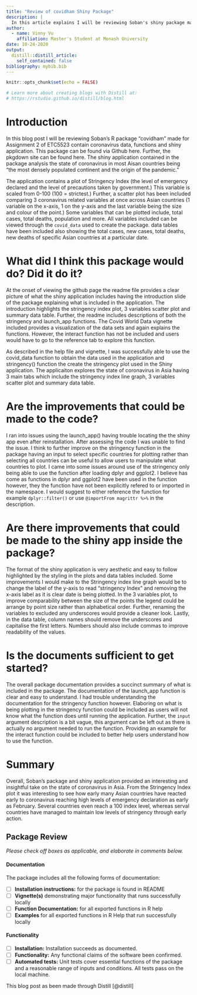 ```yaml
---
title: "Review of covidham Shiny Package"
description: |
  In this article explains I will be reviewing Soban's shiny package made for Assignment 2 of ETC5523
author:
  - name: Vinny Vu
    affiliation: Master's Student at Monash University
date: 10-24-2020
output:
  distill::distill_article:
    self_contained: false
bibliography: mybib.bib
---
```


```r
knitr::opts_chunk$set(echo = FALSE)

# Learn more about creating blogs with Distill at:
# https://rstudio.github.io/distill/blog.html

```

# Introduction 

In this blog post I will be reviewing Soban's R package "covidham" made for Assignment 2 of ETC5523 contain coronavirus data, functions and shiny application. This package can be found via Github here. Further, the pkgdown site can be found here. The shiny application contained in the package analysis the state of coronavirus in most Aisan countries being "the most densely populated continent and the origin of the pandemic." 

The application contains a plot of Stringency Index (the level of emergency declared and the level of precautions taken by government.) This variable is scaled from 0-100 (100 = strictest.) Further, a scatter plot has been included comparing 3 coronavirus related variables at once across Asian countries (1 variable on the x-axis, 1 on the y-axis and the last variable being the size and colour of the point.) Some variables that can be plotted include, total cases, total deaths, population and more. All variables included can be viewed through the `covid_data` used to create the package. data tables have been included also showing the total cases, new cases, total deaths, new deaths of specific Asian countries at a particular date.

# What did I think this package would do? Did it do it?

At the onset of viewing the github page the readme file provides a clear picture of what the shiny application includes having the introduction slide of the package explaining what is included in the application. The introduction highlights the stringency index plot, 3 variables scatter plot and summary data table. Further, the readme includes descriptions of both the stringency and launch_app functions. The Covid World Data vignette included provides a visualization of the data sets and again explains the functions. However, the interact function has not be included and users would have to go to the reference tab to explore this function. 

As described in the help file and vignette, I was successfully able to use the covid_data function to obtain the data used in the application and stringency() function the create the stringency plot used in the Shiny application. The applicaiton explores the state of coronavirus in Asia having 3 main tabs which include the stringency index line graph, 3 variables scatter plot and summary data table.  

# Are the improvements that could be made to the code? 

I ran into issues using the launch_app() having trouble locating the the shiny app even after reinstallation. After assessing the code I was unable to find the issue. I think to further improve on the stringency function in the package having an input to select specific countries for plotting rather than selecting all countries can be useful to allow users to manipulate what countries to plot. I came into some issues around use of the stringency only being able to use the function after loading dplyr and ggplot2. I believe has come as functions in dplyr and ggplot2 have been used in the function however, they the function have not been explicitly refered to or imported in the namespace. I would suggest to either reference the function for example `dplyr::filter()` or use `@importFrom magrittr %>%` in the description. 

# Are there improvements that could be made to the shiny app inside the package? 

The format of the shiny application is very aesthetic and easy to follow highlighted by the styling in the plots and data tables included. Some improvements I would make to the Stringency index line graph would be to change the label of the y-axis to read "stringency Index" and removing the x-axis label as it is clear date is being plotted. In the 3 variables plot, to improve comparability between the size of the points the legend could be arrange by point size rather than alphabetical order. Further, renaming the variables to excluded any underscores would provide a cleaner look. Lastly, in the data table, column names should remove the underscores and capitalise the first letters. Numbers should also include commas to improve readability of the values.     

# Is the documents sufficient to get started? 

The overall package documentation provides a succinct summary of what is included in the package. The documentation of the launch_app function is clear and easy to understand. I had trouble understanding the documentation for the stringency function however. Elaboring on what is being plotting in the stringency function could be included as users will not know what the function does until running the application. Further, the `input` argument description is a bit vague, this argument can be left out as there is actually no argument needed to run the function. Providing an example for the interact function could be included to better help users understand how to use the function.      

# Summary 

Overall, Soban's package and shiny application provided an interesting and insightful take on the state of coronavirus in Asia. From the Stringency Index plot it was interesting to see how early many Asian countries have reacted early to coronavirus reaching high levels of emergency declaration as early as February. Several countries even reach a 100 index level, whereas serval countries have managed to maintain low levels of stringency through early action.  

## Package Review

*Please check off boxes as applicable, and elaborate in comments below.*

#### Documentation

The package includes all the following forms of documentation:

- [ ] **Installation instructions:** for the package is found in README  
- [ ] **Vignette(s)** demonstrating major functionality that runs successfully locally  
- [ ] **Function Documentation:** for all exported functions in R help  
- [ ] **Examples** for all exported functions in R Help that run successfully locally  

#### Functionality

- [ ] **Installation:** Installation succeeds as documented.  
- [ ] **Functionality:** Any functional claims of the software been confirmed.  
- [ ] **Automated tests:** Unit tests cover essential functions of the package  
and a reasonable range of inputs and conditions. All tests pass on the local machine.  




This blog post as been made through Distill [@distill]

